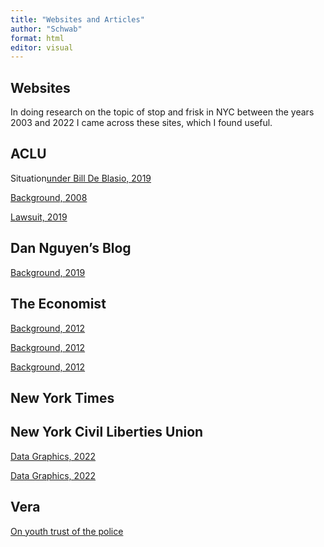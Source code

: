 ```yaml
---
title: "Websites and Articles"
author: "Schwab"
format: html
editor: visual
---
```


## Websites

In doing research on the topic of stop and frisk in NYC between the years 2003 and 2022 I came across these sites, which I found useful.

## ACLU

Situation[under Bill De Blasio, 2019](https://www.aclu.org/news/criminal-law-reform/stop-and-frisks-plummeted-under-new-york-mayor)

[Background, 2008](https://www.aclu.org/press-releases/nypd-releases-stop-and-frisk-database-face-nyclu-lawsuit)

[Lawsuit, 2019](https://www.aclu.org/press-releases/nyclu-releases-report-analyzing-nypd-stop-and-frisk-data)

## Dan Nguyen's Blog

[Background, 2019](http://blog.danwin.com/request-nypd-form-uf250/)

## The Economist

[Background, 2012](https://www.economist.com/united-states/2012/06/02/spread-em)

[Background, 2012](https://www.economist.com/democracy-in-america/2013/08/13/stopped-and-tsked)

[Background, 2012](https://www.economist.com/united-states/2013/04/27/too-frisky)

## New York Times

## New York Civil Liberties Union

[Data Graphics, 2022](https://www.nyclu.org/en/stop-and-frisk-data)

[Data Graphics, 2022](https://www.nyclu.org/en/closer-look-stop-and-frisk-nyc)

## Vera

[On youth trust of the police](https://www.vera.org/newsroom/study-reveals-stop-and-frisk-significantly-impacts-trust-in-new-york-city-police)
